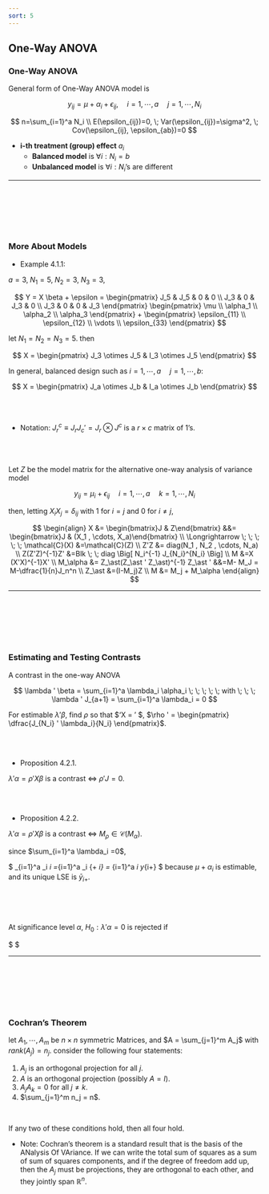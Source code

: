 ```yaml
---
sort: 5
---
```



## One-Way ANOVA

### One-Way ANOVA

General form of One-Way ANOVA model is

$$
y_{ij} = \mu + \alpha_{i} + \epsilon_{ij}, \; \; \; \; \; i=1, \cdots, a \; \; \; \; \; j=1, \cdots, N_i
$$

$$
n=\sum_{i=1}^a N_i
\\
E(\epsilon_{ij})=0, \; Var(\epsilon_{ij})=\sigma^2, \; Cov(\epsilon_{ij}, \epsilon_{ab})=0
$$

- **i-th treatment (group) effect** $a_i$
	- **Balanced model** is $\forall i: N_i = b$
	- **Unbalanced model** is $\forall i: N_i$'s are different

----

<br/>
<br/>
<br/>
<br/>
<br/>


### More About Models


- Example 4.1.1: 

$a = 3, \; N_1 = 5, \; N_2 = 3, \; N_3 = 3$,

$$
Y = X \beta + \epsilon = 
\begin{pmatrix} 
J_5 & J_5 &  0 & 0 \\
J_3 & 0 & J_3 & 0 \\
J_3 & 0 & 0 & J_3
\end{pmatrix} 
\begin{pmatrix} 
\mu \\
\alpha_1 \\
\alpha_2 \\
\alpha_3
\end{pmatrix} 
+
\begin{pmatrix} 
\epsilon_{11} \\
\epsilon_{12} \\
\vdots \\
\epsilon_{33}
\end{pmatrix} 
$$

let $N_1 = N_2 = N_3 = 5$. then

$$
X = \begin{pmatrix} 
J_3 \otimes J_5 & I_3 \otimes J_5
\end{pmatrix} 
$$

In general, balanced design such as $i = 1, \cdots, a \; \; \; \; \; j = 1, \cdots, b$:

$$
X = 
\begin{pmatrix} 
J_a \otimes J_b & I_a \otimes J_b
\end{pmatrix} 
$$

<br/>
<br/>

- Notation: $J_r^c \equiv J_r J_c' = J_r \otimes J^c$ is a $r \times c$ matrix of $1$'s.


<br/>
<br/>


Let $Z$ be the model matrix for the alternative one-way analysis of variance model

$$
y_{ij} = \mu_i + \epsilon_{ij} \; \; \; \; \; i=1, \cdots, a \; \; \; \; \; k= 1, \cdots, N_i
$$

then, letting $X_i  X_j = \delta_{ij}$ with 1 for $i=j$ and 0 for $i \not = j$,

$$
\begin{align}
X &= \begin{bmatrix}J & Z\end{bmatrix} &&= \begin{bmatrix}J & (X_1 , \cdots, X_a)\end{bmatrix}
\\
\Longrightarrow \; \; \; \; \; \mathcal{C}(X) &=\mathcal{C}(Z)
\\
Z'Z &= diag(N_1 , N_2 , \cdots, N_a)
\\
Z(Z'Z)^{-1}Z' &=Blk \; \; diag \Big[ N_i^{-1} J_{N_i}^{N_i} \Big]
\\
M &=X (X'X)^{-1}X'
\\
M_\alpha &= Z_\ast(Z_\ast ' Z_\ast)^{-1} Z_\ast ' &&=M- M_J = M-\dfrac{1}{n}J_n^n
\\
Z_\ast &=(I-M_j)Z
\\
M &= M_j + M_\alpha
\end{align}
$$






----

<br/>
<br/>
<br/>
<br/>
<br/>















### Estimating and Testing Contrasts

A contrast in the one-way ANOVA

$$
\lambda ' \beta = \sum_{i=1}^a \lambda_i \alpha_i \; \; \; \; \; with \; \; \; \lambda ' J_{a+1} = \sum_{i=1}^a \lambda_i = 0
$$

For estimable $\lambda ' \beta$, find $\rho$ so that $\rho'X = \lambda ' $, $\rho ' = \begin{pmatrix} \dfrac{J_{N_i} ' \lambda_i}{N_i} \end{pmatrix}$.


<br/>
<br/>


- Proposition 4.2.1.

$\lambda ' \alpha = \rho ' X \beta$ is a contrast $\iff$ $\rho ' J  = 0$.


<br/>
<br/>


- Proposition 4.2.2.

$\lambda ' \alpha = \rho ' X \beta$ is a contrast $\iff$ $M_\rho \in \mathcal{C}(M_\alpha)$.


since $\sum_{i=1}^a \lambda_i =0$,

$
\sum_{i=1}^a \lambda_i \hat \alpha_i =\sum_{i=1}^a \lambda_i \Big\{\hat \mu + \hat \alpha_i\Big\} = \sum_{i=1}^a \lambda_i \bar y_{i+}
$
because $\mu + \alpha_i$ is estimable, and its unique LSE is $\bar y_{i+}$.

<br/>
<br/>
<br/>


At significance level $\alpha$, $H_0: \lambda ' \alpha=0$ is rejected if 

$
\begin{alignat}{2}


&F 

&&= 

\dfrac
{
\dfrac{ \Big( \sum_{i=1}^a \lambda_i \bar y_{i+} \Big) ^2}
{\dfrac{\sum_{i=1}^a \lambda_i^2}{N_i}}
}
{MSE}

&&> F \Big(1-\alpha, \; \; 1, \; \;  dfE \Big)


\\

\\

\\



\iff

\; \; \; \; \; 

& t  \

&&= 


\dfrac
{\Bigg \vert \sum_{i=1}^a \lambda_i \bar y_{i+} \Bigg \vert}
{\sqrt{MSE \left( \sum_{i=1}^a\dfrac{\lambda_i^2}{N_i}\right)  }}


&&> 


t \left( 1-\dfrac{\alpha}{2}, \; \; dfE \right)

\end{alignat}
$


----

<br/>
<br/>
<br/>
<br/>
<br/>







### Cochran’s Theorem

let $A_1 , \cdots, A_m$ be $n \times n$ symmetric Matrices, and $A = \sum_{j=1}^m A_j$ with $rank(A_j) = n_j$. consider the following four statements:

1. $A_j$ is an orthogonal projection for all $j$.
2. $A$ is an orthogonal projection (possibly $A=I$).
3. $A_j A_k = 0$ for all $j \not = k$.
4. $\sum_{j=1}^m n_j = n$.


<br/>


If any two of these conditions hold, then all four hold.

- Note: Cochran's theorem is a standard result that is the basis of the ANalysis Of VAriance. If we can write the total sum of squares as a sum of sum of squares components, and if the degree of freedom add up, then the $A_j$ must be projections, they are orthogonal to each other, and they jointly span $\mathbb{R}^n$.





